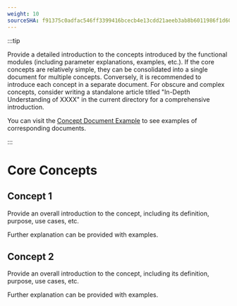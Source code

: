 ```yaml
---
weight: 10
sourceSHA: f91375c0adfac546ff3399416bcecb4e13cdd21aeeb3ab8b6011986f1d6001f0
---
```


:::tip

Provide a detailed introduction to the concepts introduced by the functional modules (including parameter explanations, examples, etc.). If the core concepts are relatively simple, they can be consolidated into a single document for multiple concepts. Conversely, it is recommended to introduce each concept in a separate document. For obscure and complex concepts, consider writing a standalone article titled "In-Depth Understanding of XXXX" in the current directory for a comprehensive introduction.

You can visit the [Concept Document Example](https://product-doc-guide.alauda.cn/template/concept/core_example.html) to see examples of corresponding documents.

:::

# Core Concepts

## Concept 1

Provide an overall introduction to the concept, including its definition, purpose, use cases, etc.

Further explanation can be provided with examples.

## Concept 2

Provide an overall introduction to the concept, including its definition, purpose, use cases, etc.

Further explanation can be provided with examples.
